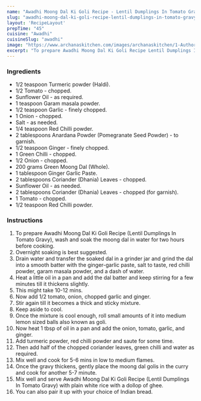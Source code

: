 ---
name: "Awadhi Moong Dal Ki Goli Recipe - Lentil Dumplings In Tomato Gravy"
slug: "awadhi-moong-dal-ki-goli-recipe-lentil-dumplings-in-tomato-gravy"
layout: 'RecipeLayout'
prepTime: "45"
cuisine: "Awadhi"
cuisineSlug: "awadhi"
image: "https://www.archanaskitchen.com/images/archanaskitchen/1-Author/shaheen_ali/Moong_Dal_Ki_Goli_.jpg"
excerpt: "To prepare Awadhi Moong Dal Ki Goli Recipe Lentil Dumplings In Tomato Gravy, wash and soak the moong dal in water for two hours before cooking"
---

### Ingredients

- 1/2 teaspoon Turmeric powder (Haldi).
- 1/2 Tomato - chopped.
- Sunflower Oil - as required.
- 1 teaspoon Garam masala powder.
- 1/2 teaspoon Garlic - finely chopped.
- 1 Onion - chopped.
- Salt - as needed.
- 1/4 teaspoon Red Chilli powder.
- 2 tablespoons Anardana Powder (Pomegranate Seed Powder) - to garnish.
- 1/2 teaspoon Ginger - finely chopped.
- 1 Green Chilli - chopped.
- 1/2 Onion - chopped.
- 200 grams Green Moong Dal (Whole).
- 1 tablespoon Ginger Garlic Paste.
- 2 tablespoons Coriander (Dhania) Leaves - chopped.
- Sunflower Oil - as needed.
- 2 tablespoons Coriander (Dhania) Leaves - chopped (for garnish).
- 1 Tomato - chopped.
- 1/2 teaspoon Red Chilli powder.

### Instructions

1. To prepare Awadhi Moong Dal Ki Goli Recipe (Lentil Dumplings In Tomato Gravy), wash and soak the moong dal in water for two hours before cooking.
1. Overnight soaking is best suggested.
1. Drain water and transfer the soaked dal in a grinder jar and grind the dal into a smooth batter with the ginger-garlic paste, salt to taste, red chilli powder, garam masala powder, and a dash of water.
1. Heat a little oil in a pan and add the dal batter and keep stirring for a few minutes till it thickens slightly.
1. This might take 10-12 mins.
1. Now add 1/2 tomato, onion, chopped garlic and ginger.
1. Stir again till it becomes a thick and sticky mixture.
1. Keep aside to cool.
1. Once the mixture is cool enough, roll small amounts of it into medium lemon sized balls also known as goli.
1. Now heat 1 tbsp of oil in a pan and add the onion, tomato, garlic, and ginger.
1. Add turmeric powder, red chilli powder and saute for some time.
1. Then add half of the chopped coriander leaves, green chilli and  water as required.
1. Mix well and cook for 5-6 mins in low to medium flames.
1. Once the gravy thickens, gently place the moong dal golis in the curry and cook for another 5-7 minute.
1. Mix well and serve Awadhi Moong Dal Ki Goli Recipe (Lentil Dumplings In Tomato Gravy) with plain white rice with a dollop of ghee.
1. You can also pair it up with your choice of Indian bread.

